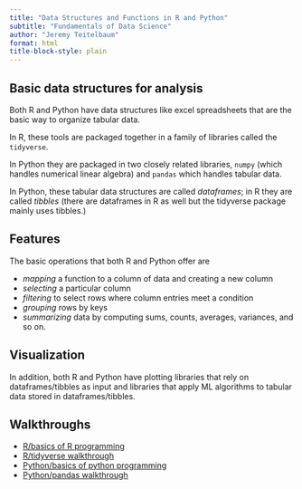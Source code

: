 ```yaml
---
title: "Data Structures and Functions in R and Python"
subtitle: "Fundamentals of Data Science"
author: "Jeremy Teitelbaum"
format: html
title-block-style: plain
---
```


## Basic data structures for analysis

Both R and Python have  data structures like excel spreadsheets
that are the basic way to organize tabular data.

In R, these tools are packaged together in a family of libraries
called the `tidyverse`.

In Python they are packaged in two closely related libraries,
`numpy` (which handles numerical linear algebra) and `pandas` which
handles tabular data.

In Python, these tabular data structures are called *dataframes*;
in R they are called *tibbles* (there are dataframes in R as well but
the tidyverse package mainly uses tibbles.)

## Features

The basic operations that both R and Python offer are

- *mapping* a function to a column of data and creating a new column
- *selecting* a particular column
- *filtering* to select rows where column entries meet a condition
- *grouping* rows by keys 
- *summarizing* data by computing sums, counts, averages, variances, and so on.

## Visualization

In addition, both R and Python have plotting libraries that rely on dataframes/tibbles as input and libraries that apply ML algorithms to tabular data stored in dataframes/tibbles.

## Walkthroughs

- [R/basics of R programming](r_programming.qmd)
- [R/tidyverse walkthrough](r_penguins.qmd)
- [Python/basics of python programming](python_programming.qmd)
- [Python/pandas walkthrough](pandas_penguins.qmd)



